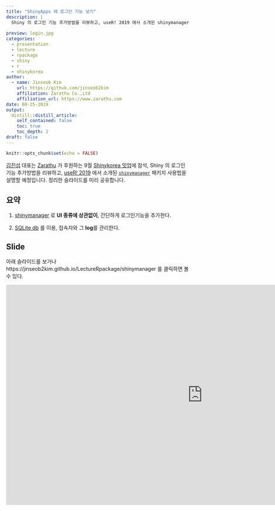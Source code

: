 ```yaml
---
title: "ShinyApps 에 로그인 기능 넣기"
description: |
  Shiny 의 로그인 기능 추가방법을 리뷰하고, useR! 2019 에서 소개된 shinymanager 패키지 사용법을 설명하였습니다. 본 내용은 Zarathu가 후원하는 Shinykorea 9월 밋업에서 발표할 예정입니다. 
  
preview: login.jpg
categories:
  - presentation
  - lecture
  - rpackage
  - shiny
  - r
  - shinykorea
author:
  - name: Jinseob Kim
    url: https://github.com/jinseob2kim
    affiliation: Zarathu Co.,Ltd
    affiliation_url: https://www.zarathu.com
date: 08-25-2019
output:
  distill::distill_article:
    self_contained: false
    toc: true
    toc_depth: 2
draft: false
---
```


```r
knitr::opts_chunk$set(echo = FALSE)
```

[김진섭](https://github.com/jinseob2kim) 대표는 [Zarathu](https://www.zarathu.com) 가 후원하는 9월 [Shinykorea 밋업](https://github.com/shinykorea/Meetup)에 참석, Shiny 의 로그인 기능 추가방법을 리뷰하고, [useR! 2019](http://www.user2019.fr/) 에서 소개된 [`shinymanager`](https://github.com/datastorm-open/shinymanager) 패키지 사용법을 설명할 예정입니다. 정리한 슬라이드를 미리 공유합니다. 




## 요약

1. [shinymanager](https://github.com/datastorm-open/shinymanager) 로 **UI 종류에 상관없이**, 간단하게 로그인기능을 추가한다.


2. [SQLite db](https://db.rstudio.com/databases/sqlite/) 를 이용, 접속자와 그 **log**를 관리한다.




## Slide

아래 슬라이드를 보거나 https://jinseob2kim.github.io/LectureRpackage/shinymanager 를 클릭하면 볼 수 있다.

<iframe src="https://jinseob2kim.github.io/LectureRpackage/shinymanager" width="1067" height="600" style="border: none;"></iframe>